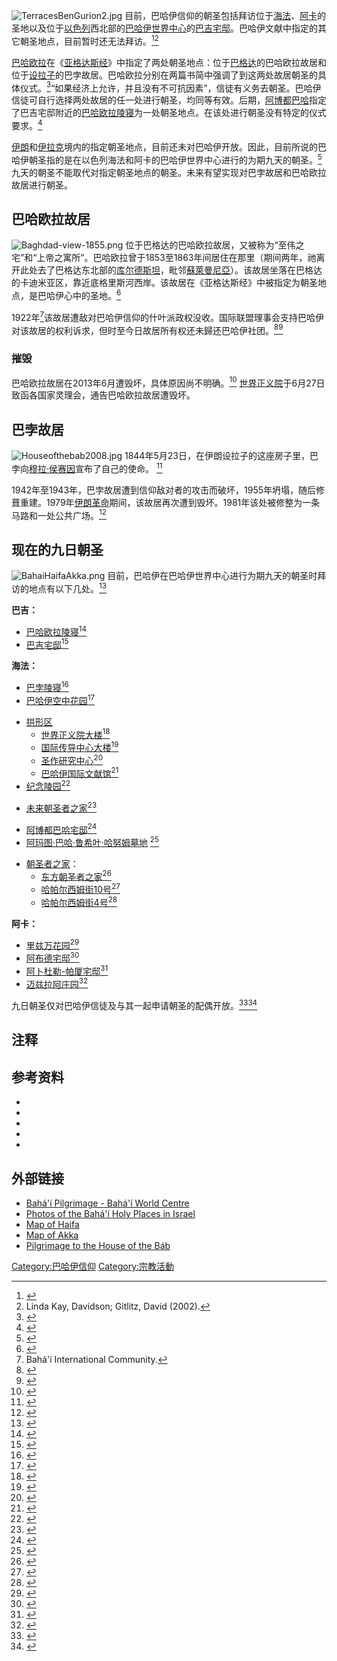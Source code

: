 [[File:TerracesBenGurion2.jpg|thumb]]
目前，巴哈伊信仰的朝圣包括拜访位于[[海法|海法]]、[[阿卡_(以色列)|阿卡]]的圣地以及位于[[以色列|以色列]]西北部的[[巴哈伊世界中心|巴哈伊世界中心]]的[[巴吉宅邸|巴吉宅邸]]。巴哈伊文献中指定的其它朝圣地点，目前暂时还无法拜访。<ref name="smith">{{Cite encyclopedia|last=Smith|first=Peter|encyclopedia=A concise encyclopedia of the Bahá'í Faith|title=Pilgrimage|year=2000|publisher=Oneworld Publications|location=Oxford|isbn=1-85168-184-1|pages=269}}</ref><ref>Linda Kay, Davidson; Gitlitz, David (2002). </ref>

[[巴哈欧拉|巴哈欧拉]]在《[[亚格达斯经|亚格达斯经]]》中指定了两处朝圣地点：位于[[巴格达|巴格达]]的巴哈欧拉故居和位于[[设拉子|设拉子]]的巴孛故居。巴哈欧拉分别在两篇书简中强调了到这两处故居朝圣的具体仪式。<ref name="smith">{{Cite encyclopedia|last=Smith|first=Peter|encyclopedia=A concise encyclopedia of the Bahá'í Faith|title=Pilgrimage|year=2000|publisher=Oneworld Publications|location=Oxford|isbn=1-85168-184-1|pages=269}}</ref>“如果经济上允许，并且没有不可抗因素”，信徒有义务去朝圣。巴哈伊信徒可自行选择两处故居的任一处进行朝圣，均同等有效。后期，[[阿博都巴哈|阿博都巴哈]]指定了巴吉宅邸附近的[[巴哈欧拉陵寝|巴哈欧拉陵寝]]为一处朝圣地点。在该处进行朝圣没有特定的仪式要求。<ref name="smith">{{Cite encyclopedia|last=Smith|first=Peter|encyclopedia=A concise encyclopedia of the Bahá'í Faith|title=Pilgrimage|year=2000|publisher=Oneworld Publications|location=Oxford|isbn=1-85168-184-1|pages=269}}</ref>

[[伊朗|伊朗]]和[[伊拉克|伊拉克]]境内的指定朝圣地点，目前还未对巴哈伊开放。因此，目前所说的巴哈伊朝圣指的是在以色列海法和阿卡的巴哈伊世界中心进行的为期九天的朝圣。<ref name="smith">{{Cite encyclopedia|last=Smith|first=Peter|encyclopedia=A concise encyclopedia of the Bahá'í Faith|title=Pilgrimage|year=2000|publisher=Oneworld Publications|location=Oxford|isbn=1-85168-184-1|pages=269}}</ref> 九天的朝圣不能取代对指定朝圣地点的朝圣。未来有望实现对巴孛故居和巴哈欧拉故居进行朝圣。

== 巴哈欧拉故居 ==
[[File:Baghdad-view-1855.png|right]]
位于巴格达的巴哈欧拉故居，又被称为“至伟之宅”和“上帝之寓所”。巴哈欧拉曾于1853至1863年间居住在那里（期间两年，祂离开此处去了巴格达东北部的[[库尔德斯坦|库尔德斯坦]]，毗邻[[蘇萊曼尼亞|蘇萊曼尼亞]]）。该故居坐落在巴格达的卡迪米亚区，靠近底格里斯河西岸。该故居在《亚格达斯经》中被指定为朝圣地点，是巴哈伊心中的圣地。<ref name="smith3">{{Cite encyclopedia|last=Smith|first=Peter|encyclopedia=A concise encyclopedia of the Bahá'í Faith|title=Baghdad: the House of Bahá'u'lláh|year=2000|publisher=Oneworld Publications|location=Oxford|isbn=1-85168-184-1|pages=66–67}}</ref>

1922年<ref>Bahá'í International Community. </ref>该故居遭敌对巴哈伊信仰的什叶派政权没收。国际联盟理事会支持巴哈伊对该故居的权利诉求，但时至今日故居所有权还未歸还巴哈伊社团。<ref name="smith3">{{Cite encyclopedia|last=Smith|first=Peter|encyclopedia=A concise encyclopedia of the Bahá'í Faith|title=Baghdad: the House of Bahá'u'lláh|year=2000|publisher=Oneworld Publications|location=Oxford|isbn=1-85168-184-1|pages=66–67}}</ref><ref>{{Cite book|title=Survey of International Affairs 1934|url=https://archive.org/details/dli.ministry.23534|last=Toynbee|first=Arnold J.|publisher=Oxford University Press|year=1935|location=London|pages=[https://archive.org/details/dli.ministry.23534/page/120 120]–122}}</ref>

=== 摧毁 ===
巴哈欧拉故居在2013年6月遭毁坏，具体原因尚不明确。<ref name="bwns-jun282013">{{Cite news|url=http://news.bahai.org/story/961|title=Sacred site in Baghdad destroyed|date=28 June 2013|newspaper=Bahá'í World News Service|accessdate=28 June 2013|archive-date=2021-06-09|archive-url=https://web.archive.org/web/20210609080834/https://news.bahai.org/story/961/|dead-url=no}}</ref> [[世界正义院|世界正义院]]于6月27日致函各国家灵理会，通告巴哈欧拉故居遭毁坏。

== 巴孛故居 ==
[[File:Houseofthebab2008.jpg|left]]
1844年5月23日，在伊朗设拉子的这座房子里，巴孛向[[穆拉·侯赛因|穆拉·侯赛因]]宣布了自己的使命。
<ref name="smith2">{{Cite encyclopedia|last=Smith|first=Peter|encyclopedia=A concise encyclopedia of the Bahá'í Faith|title=Shiraz: the House of the Báb|year=2000|publisher=Oneworld Publications|location=Oxford|isbn=1-85168-184-1|pages=314}}</ref>

1942年至1943年，巴孛故居遭到信仰敌对者的攻击而破坏，1955年坍塌，随后修葺重建。1979年[[伊朗革命|伊朗革命]]期间，该故居再次遭到毁坏。1981年该处被修整为一条马路和一处公共广场。<ref name="smith2">{{Cite encyclopedia|last=Smith|first=Peter|encyclopedia=A concise encyclopedia of the Bahá'í Faith|title=Shiraz: the House of the Báb|year=2000|publisher=Oneworld Publications|location=Oxford|isbn=1-85168-184-1|pages=314}}</ref>

== 现在的九日朝圣 ==
[[File:BahaiHaifaAkka.png|thumb]]
目前，巴哈伊在巴哈伊世界中心进行为期九天的朝圣时拜访的地点有以下几处。<ref name="wip">{{Cite web|url=https://bahai.bwc.org//pilgrimage/Intro/visit_1.asp|title=What is pilgrimage?|accessdate=2008-08-10|author=Bahá'í World Centre|year=2007|publisher=Bahá'í World Centre|archive-date=2018-06-22|archive-url=https://web.archive.org/web/20180622140205/https://bahai.bwc.org/pilgrimage/Intro/visit_1.asp|dead-url=no}}</ref> 

'''巴吉：'''
* [[巴哈欧拉陵寝|巴哈欧拉陵寝]]<ref name="sbahaullah">{{Cite web|url=https://bahai.bwc.org//pilgrimage/Intro/visit_2.asp|title=Shrine of Bahá'u'lláh|accessdate=2008-08-10|author=Bahá'í World Centre|year=2007|publisher=Bahá'í World Centre|archive-date=2019-03-23|archive-url=https://web.archive.org/web/20190323200247/https://bahai.bwc.org//pilgrimage/Intro/visit_2.asp|dead-url=no}}</ref>
* [[巴吉宅邸|巴吉宅邸]]<ref name="bahji">{{Cite web|url=https://bahai.bwc.org//pilgrimage/Intro/visit_9.asp|title=Mansion of Bahjí|accessdate=2008-08-10|author=Bahá'í World Centre|year=2007|publisher=Bahá'í World Centre|archive-date=2018-06-21|archive-url=https://web.archive.org/web/20180621143308/https://bahai.bwc.org/pilgrimage/Intro/visit_9.asp|dead-url=no}}</ref>
'''海法：'''
* [[巴孛陵寝|巴孛陵寝]]<ref name="sbab">{{Cite web|url=https://bahai.bwc.org//pilgrimage/Intro/visit_3.asp|title=Shrine of the Báb|accessdate=2008-08-10|author=Bahá'í World Centre|year=2007|publisher=Bahá'í World Centre|archive-date=2011-07-17|archive-url=https://web.archive.org/web/20110717124903/https://bahai.bwc.org//pilgrimage/Intro/visit_3.asp|dead-url=no}}</ref>
* [[巴哈伊空中花园|巴哈伊空中花园]]<ref>{{Cite web|url=https://bahai.bwc.org//pilgrimage/Intro/visit_12.asp|title=Mount Carmel|accessdate=2008-08-10|author=Bahá'í World Centre|year=2007|publisher=Bahá'í World Centre|archive-date=2018-05-29|archive-url=https://web.archive.org/web/20180529054043/https://bahai.bwc.org/pilgrimage/Intro/visit_12.asp|dead-url=no}}</ref>

* [[拱形区|拱形区]]
** [[世界正义院大楼|世界正义院大楼]]<ref>{{Cite web|url=https://bahai.bwc.org//pilgrimage/Intro/visit_15.asp|title=Universal House of Justice|accessdate=2008-08-10|author=Bahá'í World Centre|year=2007|publisher=Bahá'í World Centre|archive-date=2019-03-24|archive-url=https://web.archive.org/web/20190324085815/https://bahai.bwc.org/pilgrimage/Intro/visit_15.asp|dead-url=no}}</ref>
** [[国际传导中心大楼|国际传导中心大楼]]<ref>{{Cite web|url=https://bahai.bwc.org//pilgrimage/Intro/visit_17.asp|title=International Teaching Centre|accessdate=2008-08-10|author=Bahá'í World Centre|year=2007|publisher=Bahá'í World Centre|archive-date=2019-03-24|archive-url=https://web.archive.org/web/20190324085740/https://bahai.bwc.org/pilgrimage/Intro/visit_17.asp|dead-url=no}}</ref>
** [[圣作研究中心|圣作研究中心]]<ref>{{Cite web|url=https://bahai.bwc.org//pilgrimage/Intro/visit_16.asp|title=Centre of the Study of the Texts|accessdate=2008-08-10|author=Bahá'í World Centre|year=2007|publisher=Bahá'í World Centre|archive-date=2019-03-24|archive-url=https://web.archive.org/web/20190324085835/https://bahai.bwc.org/pilgrimage/Intro/visit_16.asp|dead-url=no}}</ref>
** [[巴哈伊国际文献馆|巴哈伊国际文献馆]]<ref>{{Cite web|url=https://bahai.bwc.org//pilgrimage/Intro/visit_14.asp|title=International Archives|accessdate=2008-08-10|author=Bahá'í World Centre|year=2007|publisher=Bahá'í World Centre|archive-date=2019-03-24|archive-url=https://web.archive.org/web/20190324085855/https://bahai.bwc.org/pilgrimage/Intro/visit_14.asp|dead-url=no}}</ref>
* [[纪念陵园|纪念陵园]]<ref>{{Cite web|url=https://bahai.bwc.org//pilgrimage/Intro/visit_13.asp|title=Monument Gardens|accessdate=2008-08-10|author=Bahá'í World Centre|year=2007|publisher=Bahá'í World Centre|archive-date=2019-03-24|archive-url=https://web.archive.org/web/20190324085805/https://bahai.bwc.org/pilgrimage/Intro/visit_13.asp|dead-url=no}}</ref>

* [[未来朝圣者之家|未来朝圣者之家]]<ref>{{Cite web|url=https://bahai.bwc.org//pilgrimage/Intro/visit_23.asp|title=Site of the Future Mashriqu'l-Adkhar|accessdate=2008-08-10|author=Bahá'í World Centre|year=2007|publisher=Bahá'í World Centre|archive-date=2019-03-24|archive-url=https://web.archive.org/web/20190324085845/https://bahai.bwc.org/pilgrimage/Intro/visit_23.asp|dead-url=no}}</ref>

* [[阿博都巴哈宅邸|阿博都巴哈宅邸]]<ref>{{Cite web|url=https://bahai.bwc.org//pilgrimage/Intro/visit_19.asp|title=House of the Master|accessdate=2008-08-10|author=Bahá'í World Centre|year=2007|publisher=Bahá'í World Centre|archive-date=2019-03-24|archive-url=https://web.archive.org/web/20190324085805/https://bahai.bwc.org/pilgrimage/Intro/visit_19.asp|dead-url=no}}</ref>
* [[阿玛图·巴哈·鲁希叶·哈努姆墓地|阿玛图·巴哈·鲁希叶·哈努姆墓地]] <ref>{{Cite web|url=https://bahai.bwc.org//pilgrimage/Intro/visit_20.asp|title=Resting place of Amatu'l-Bahá Rúhíyyih Khanum|accessdate=2008-08-10|author=Bahá'í World Centre|year=2007|publisher=Bahá'í World Centre|archive-date=2019-03-24|archive-url=https://web.archive.org/web/20190324085818/https://bahai.bwc.org/pilgrimage/Intro/visit_20.asp|dead-url=no}}</ref>

* [[朝圣者之家|朝圣者之家]]：
** [[东方朝圣者之家|东方朝圣者之家]]<ref>{{Cite web|url=https://bahai.bwc.org//pilgrimage/Intro/visit_18.asp|title=Haifa Pilgrim House|accessdate=2008-08-10|author=Bahá'í World Centre|year=2007|publisher=Bahá'í World Centre|archive-date=2019-03-24|archive-url=https://web.archive.org/web/20190324085837/https://bahai.bwc.org/pilgrimage/Intro/visit_18.asp|dead-url=no}}</ref>
** [[哈帕尔西姆街10号|哈帕尔西姆街10号]]<ref>{{Cite web|url=https://bahai.bwc.org//pilgrimage/Intro/visit_21.asp|title=10 Haparsim Street|accessdate=2008-08-10|author=Bahá'í World Centre|year=2007|publisher=Bahá'í World Centre|archive-date=2018-06-22|archive-url=https://web.archive.org/web/20180622140145/https://bahai.bwc.org/pilgrimage/Intro/visit_21.asp|dead-url=no}}</ref>
** [[哈帕尔西姆街4号|哈帕尔西姆街4号]]<ref>{{Cite web|url=https://bahai.bwc.org//pilgrimage/Intro/visit_22.asp|title=4 Haparsim Street|accessdate=2008-08-10|author=Bahá'í World Centre|year=2007|publisher=Bahá'í World Centre|archive-date=2019-03-24|archive-url=https://web.archive.org/web/20190324085739/https://bahai.bwc.org/pilgrimage/Intro/visit_22.asp|dead-url=no}}</ref>
'''阿卡：'''
* [[里兹万花园|里兹万花园]]<ref name="ridvan">{{Cite web|url=https://bahai.bwc.org//pilgrimage/Intro/visit_7.asp|title=Ridván garden|accessdate=2008-08-10|author=Bahá'í World Centre|year=2007|publisher=Bahá'í World Centre|archive-date=2018-06-22|archive-url=https://web.archive.org/web/20180622140129/https://bahai.bwc.org/pilgrimage/Intro/visit_7.asp|dead-url=no}}</ref>
* [[阿布德宅邸|阿布德宅邸]]<ref name="habbud">{{Cite web|url=https://bahai.bwc.org//pilgrimage/Intro/visit_6.asp|title=House of `Abbúd|accessdate=2008-08-10|author=Bahá'í World Centre|year=2007|publisher=Bahá'í World Centre|archive-date=2018-06-22|archive-url=https://web.archive.org/web/20180622140122/https://bahai.bwc.org/pilgrimage/Intro/visit_6.asp|dead-url=no}}</ref>
* [[阿卜杜勒-帕厦宅邸|阿卜杜勒-帕厦宅邸]]<ref name="pasha">{{Cite web|url=https://bahai.bwc.org//pilgrimage/Intro/visit_10.asp|title=House of `Abdu'lláh Páshá|accessdate=2008-08-10|author=Bahá'í World Centre|year=2007|publisher=Bahá'í World Centre|archive-date=2018-06-22|archive-url=https://web.archive.org/web/20180622140131/https://bahai.bwc.org/pilgrimage/Intro/visit_10.asp|dead-url=no}}</ref>
* [[迈兹拉阿庄园|迈兹拉阿庄园]]<ref name="mazraih">{{Cite web|url=https://bahai.bwc.org//pilgrimage/Intro/visit_8.asp|title=Mansion of Mazrai'h|accessdate=2008-08-10|author=Bahá'í World Centre|year=2007|publisher=Bahá'í World Centre|archive-date=2018-06-22|archive-url=https://web.archive.org/web/20180622140124/https://bahai.bwc.org/pilgrimage/Intro/visit_8.asp|dead-url=no}}</ref>
九日朝圣仅对巴哈伊信徒及与其一起申请朝圣的配偶开放。<ref name="wip">{{Cite web|url=https://bahai.bwc.org//pilgrimage/Intro/visit_1.asp|title=What is pilgrimage?|accessdate=2008-08-10|author=Bahá'í World Centre|year=2007|publisher=Bahá'í World Centre}}</ref><ref>{{Cite web|url=https://bahai.bwc.org//pilgrimage/main/faq.asp#q17|title=Bahá'í pilgrimage Frequently Asked Questions and Answers|accessdate=2008-08-10|author=Bahá'í World Centre|year=2007|publisher=Bahá'í World Centre|archive-date=2019-03-24|archive-url=https://web.archive.org/web/20190324085822/https://bahai.bwc.org/pilgrimage/main/faq.asp#q17|dead-url=no}}</ref>

== 注释 ==
{{Reflist|2}}

== 参考资料 ==
* {{Cite book|title=Bahá'í Pilgrimage|last=Allen|first=Denny|publisher=George Ronald|year=2006|isbn=0-85398-487-5|location=Oxford, UK|author2=Lesley Taherzadeh}}
* {{Cite book|url=http://reference.bahai.org/en/t/b/KA/|title=The Kitáb-i-Aqdas: The Most Holy Book|authorlink=:en:Bahá'u'lláh|publisher=Bahá'í Publishing Trust|year=1873|isbn=0-85398-999-0|location=Wilmette, Illinois, USA|author=Bahá'u'lláh|access-date=2016-03-07|archive-date=2019-05-14|archive-url=https://web.archive.org/web/20190514100418/http://reference.bahai.org/en/t/b/KA/|dead-url=no}}
* {{Cite book|url=http://books.google.com/books?hl=nl&lr=&id=4Bpd0xhUKewC&oi=fnd&pg=RA1-PR9&sig=9Fd_jmfePvTHGFcVQvePgDI7XcM&dq=%22MacEoin%22+%22Rituals+in+Babism+and+Baha%27ism%22+#PPP1,M1|title=Rituals in Babism and Baha'ism|authorlink=:en:Denis MacEoin|publisher=British Academic Press and Centre of Middle Eastern Studies, University of Cambridge|year=1994|isbn=1-85043-654-1|location=UK|author=Denis MacEoin|access-date=2016-03-07|archive-date=2020-09-22|archive-url=https://web.archive.org/web/20200922043349/https://books.google.com/books?hl=nl&lr=&id=4Bpd0xhUKewC&oi=fnd&pg=RA1-PR9&sig=9Fd_jmfePvTHGFcVQvePgDI7XcM&dq=%22MacEoin%22+%22Rituals+in+Babism+and+Baha%27ism%22+#PPP1,M1|dead-url=no}}
* {{Cite book|title=Door of Hope|last=Ruhe|first=David|authorlink=:en:David Ruhe|publisher=George Ronald|year=1983|isbn=0-85398-150-7|location=Oxford, UK}}
* {{Cite book|title=Sacred Acts, Sacred Space, Sacred Time|last=Walbridge|first=John|publisher=George Ronald|year=1996|isbn=0-85398-406-9|location=Oxford, UK}}

== 外部链接 ==
* [http://pilgrimage.bahai.org/ Bahá'í Pilgrimage - Bahá'í World Centre] {{Wayback|url=http://pilgrimage.bahai.org/ |date=20090827114804 }}
* [https://web.archive.org/web/20181218071030/http://www.bahaipictures.com/ Photos of the Bahá'í Holy Places in Israel]
* [https://web.archive.org/web/20060822024107/http://www.urbanrail.net/as/hai/haifa-citymap.jpg Map of Haifa]
* [https://web.archive.org/web/20080516004110/http://media.bahai.org/subjects/locations/maps/5620/details Map of Akka]
* [https://web.archive.org/web/20071018024812/http://www.enochsvision.com/ptthotb/frame01.html Pilgrimage to the House of the Báb]

[[Category:巴哈伊信仰|Category:巴哈伊信仰]]
[[Category:宗教活動|Category:宗教活動]]